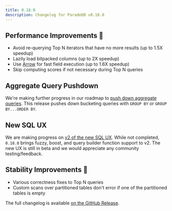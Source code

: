 ```yaml
---
title: 0.18.0
description: Changelog for ParadeDB v0.18.0
---
```


## Performance Improvements 🚀

- Avoid re-querying Top N iterators that have no more results (up to 1.5X speedup)
- Lazily load bitpacked columns (up to 2X speedup)
- Use [Arrow](https://arrow.apache.org/) for fast field execution (up to 1.6X speedup)
- Skip computing scores if not necessary during Top N queries

## Aggregate Query Pushdown

We're making further progress in our roadmap to [push down aggregate queries](/welcome/roadmap#analytics). This release
pushes down bucketing queries with `GROUP BY` or `GROUP BY...ORDER BY`.

## New SQL UX

We are making progress on [v2 of the new SQL UX](/v2/overview). While not completed, `0.18.0` brings fuzzy, boost, and query builder function
support to v2. The new UX is still in beta and we would appreciate any community testing/feedback.

## Stability Improvements 💪

- Various correctness fixes to Top N queries
- Custom scans over partitioned tables don't error if one of the partitioned tables is empty

The full changelog is available [on the GitHub Release](https://github.com/paradedb/paradedb/releases/tag/v0.18.0).
